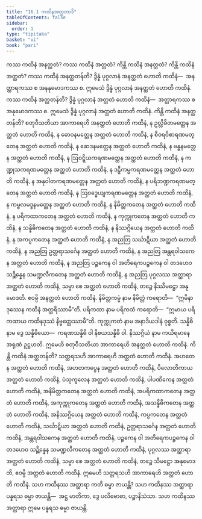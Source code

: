 ```yaml
---
title: "16.1 ကထိနအတ္ထတာဒိ"
tableOfContents: false
sidebar:
  order: 1
type: "tipitaka"
basket: "vi"
book: "pari"
---
```



<DynamicBreadcrumb />

<Division number="403" book="pari">

<Paragraph number="1880" book="pari">
ကဿ ကထိနံ အနတ္ထတံ? ကဿ ကထိနံ အတ္ထတံ? ကိန္တိ ကထိနံ အနတ္ထတံ? ကိန္တိ ကထိနံ အတ္ထတံ?
</Paragraph>

<Paragraph number="1881" book="pari">
<Emphasis>ကဿ ကထိနံ အနတ္ထတန်</Emphasis>တိ? ဒွိန္နံ ပုဂ္ဂလာနံ အနတ္ထတံ ဟောတိ ကထိနံ—  အနတ္ထာရကဿ စ အနနုမောဒကဿ စ. ဣမေသံ ဒွိန္နံ ပုဂ္ဂလာနံ အနတ္ထတံ ဟောတိ ကထိနံ.
</Paragraph>

<Paragraph number="1882" book="pari">
<Emphasis>ကဿ ကထိနံ အတ္ထတန်</Emphasis>တိ? ဒွိန္နံ ပုဂ္ဂလာနံ အတ္ထတံ ဟောတိ ကထိနံ—  အတ္ထာရကဿ စ အနုမောဒကဿ စ. ဣမေသံ ဒွိန္နံ ပုဂ္ဂလာနံ အတ္ထတံ ဟောတိ ကထိနံ.
</Paragraph>

<Paragraph number="1883" book="pari">
<Emphasis>ကိန္တိ ကထိနံ အနတ္ထတန်</Emphasis>တိ? စတုဝီသတိယာ အာကာရေဟိ အနတ္ထတံ ဟောတိ ကထိနံ, န ဥလ္လိခိတမတ္တေန အတ္ထတံ ဟောတိ ကထိနံ, န ဓောဝနမတ္တေန အတ္ထတံ ဟောတိ ကထိနံ, န စီဝရဝိစာရဏမတ္တေန အတ္ထတံ ဟောတိ ကထိနံ, န ဆေဒနမတ္တေန အတ္ထတံ ဟောတိ ကထိနံ, န ဗန္ဓနမတ္တေန အတ္ထတံ ဟောတိ ကထိနံ, န ဩဝဋ္ဋိယကရဏမတ္တေန အတ္ထတံ ဟောတိ ကထိနံ, န ကဏ္ဍုသကရဏမတ္တေန အတ္ထတံ ဟောတိ ကထိနံ, န ဒဠှီကမ္မကရဏမတ္တေန အတ္ထတံ ဟောတိ ကထိနံ, န အနုဝါတကရဏမတ္တေန အတ္ထတံ ဟောတိ ကထိနံ, န ပရိဘဏ္ဍကရဏမတ္တေန အတ္ထတံ ဟောတိ ကထိနံ, န ဩဝဒ္ဓေယျကရဏမတ္တေန အတ္ထတံ ဟောတိ ကထိနံ, န ကမ္ဗလမဒ္ဒနမတ္တေန အတ္ထတံ ဟောတိ ကထိနံ, န နိမိတ္တကတေန အတ္ထတံ ဟောတိ ကထိနံ, န ပရိကထာကတေန အတ္ထတံ ဟောတိ ကထိနံ, န ကုက္ကုကတေန အတ္ထတံ ဟောတိ ကထိနံ, န သန္နိဓိကတေန အတ္ထတံ ဟောတိ ကထိနံ, န နိဿဂ္ဂိယေန အတ္ထတံ ဟောတိ ကထိနံ, န အကပ္ပကတေန အတ္ထတံ ဟောတိ ကထိနံ, န အညတြ သင်္ဃာဋိယာ အတ္ထတံ ဟောတိ ကထိနံ, န အညတြ ဥတ္တရာသင်္ဂေန အတ္ထတံ ဟောတိ ကထိနံ, န အညတြ အန္တရဝါသကေန အတ္ထတံ ဟောတိ ကထိနံ, န အညတြ ပဉ္စကေန ဝါ အတိရေကပဉ္စကေန ဝါ တဒဟေဝ သဉ္ဆိန္နေန သမဏ္ဍလီကတေန အတ္ထတံ ဟောတိ ကထိနံ, န အညတြ ပုဂ္ဂလဿ အတ္ထာရာ အတ္ထတံ ဟောတိ ကထိနံ, သမ္မာ စေ အတ္ထတံ ဟောတိ ကထိနံ, တဉ္စေ နိဿီမဋ္ဌော အနုမောဒတိ. ဧဝမ္ပိ အနတ္ထတံ ဟောတိ ကထိနံ.
</Paragraph>

<Paragraph number="1884" book="pari">
နိမိတ္တကမ္မံ နာမ နိမိတ္တံ ကရောတိ—  “ဣမိနာ ဒုဿေန ကထိနံ အတ္ထရိဿာမီ”တိ. ပရိကထာ နာမ ပရိကထံ ကရောတိ—  “ဣမာယ ပရိကထာယ ကထိနဒုဿံ နိဗ္ဗတ္တေဿာမီ”တိ. ကုက္ကုကတံ နာမ အနာဒိယဒါနံ ဝုစ္စတိ. သန္နိဓိ နာမ ဒွေ သန္နိဓိယော—  ကရဏသန္နိဓိ ဝါ နိစယသန္နိဓိ ဝါ. နိဿဂ္ဂိယံ နာမ ကယိရမာနေ အရုဏံ ဥဋ္ဌဟတိ. ဣမေဟိ စတုဝီသတိယာ အာကာရေဟိ အနတ္ထတံ ဟောတိ ကထိနံ.
</Paragraph>

<Paragraph number="1885" book="pari">
<Emphasis>ကိန္တိ ကထိနံ အတ္ထတန်</Emphasis>တိ? သတ္တရသဟိ အာကာရေဟိ အတ္ထတံ ဟောတိ ကထိနံ. အဟတေန အတ္ထတံ ဟောတိ ကထိနံ, အဟတကပ္ပေန အတ္ထတံ ဟောတိ ကထိနံ, ပိလောတိကာယ အတ္ထတံ ဟောတိ ကထိနံ, ပံသုကူလေန အတ္ထတံ ဟောတိ ကထိနံ, ပါပဏိကေန အတ္ထတံ ဟောတိ ကထိနံ, အနိမိတ္တကတေန အတ္ထတံ ဟောတိ ကထိနံ, အပရိကထာကတေန အတ္ထတံ ဟောတိ ကထိနံ, အကုက္ကုကတေန အတ္ထတံ ဟောတိ ကထိနံ, အသန္နိဓိကတေန အတ္ထတံ ဟောတိ ကထိနံ, အနိဿဂ္ဂိယေန အတ္ထတံ ဟောတိ ကထိနံ, ကပ္ပကတေန အတ္ထတံ ဟောတိ ကထိနံ, သင်္ဃာဋိယာ အတ္ထတံ ဟောတိ ကထိနံ, ဥတ္တရာသင်္ဂေန အတ္ထတံ ဟောတိ ကထိနံ, အန္တရဝါသကေန အတ္ထတံ ဟောတိ ကထိနံ, ပဉ္စကေန ဝါ အတိရေကပဉ္စကေန ဝါ တဒဟေဝ သဉ္ဆိန္နေန သမဏ္ဍလီကတေန အတ္ထတံ ဟောတိ ကထိနံ, ပုဂ္ဂလဿ အတ္ထာရာ အတ္ထတံ ဟောတိ ကထိနံ, သမ္မာ စေ အတ္ထတံ ဟောတိ ကထိနံ, တဉ္စေ သီမဋ္ဌော အနုမောဒတိ, ဧဝမ္ပိ အတ္ထတံ ဟောတိ ကထိနံ. ဣမေဟိ သတ္တရသဟိ အာကာရေဟိ အတ္ထတံ ဟောတိ ကထိနံ.
</Paragraph>

<Paragraph number="1886" book="pari">
သဟ ကထိနဿ အတ္ထာရာ ကတိ ဓမ္မာ ဇာယန္တိ? သဟ ကထိနဿ အတ္ထာရာ ပန္နရသ ဓမ္မာ ဇာယန္တိ—  အဋ္ဌ မာတိကာ, ဒွေ ပလိဗောဓာ, ပဉ္စာနိသံသာ. သဟ ကထိနဿ အတ္ထာရာ ဣမေ ပန္နရသ ဓမ္မာ ဇာယန္တိ.
</Paragraph>
</Division>
